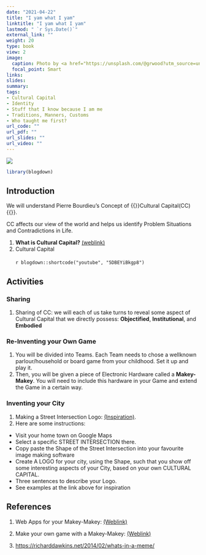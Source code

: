 ```yaml
---
date: "2021-04-22"
title: "I yam what I yam"
linktitle: "I yam what I yam"
lastmod: " `r Sys.Date()`"
external_link: ""
weight: 20
type: book
view: 2
image:
  caption: Photo by <a href="https://unsplash.com/@grwood?utm_source=unsplash&utm_medium=referral&utm_content=creditCopyText">Petr Slováček</a> on <a href="https://unsplash.com/s/photos/rock-climbing?utm_source=unsplash&utm_medium=referral&utm_content=creditCopyText">Unsplash</a>
  focal_point: Smart
links: 
slides: 
summary: 
tags:
- Cultural Capital
- Identity
- Stuff that I know because I am me
- Traditions, Manners, Customs
- Who taught me first?
url_code: ""
url_pdf: ""
url_slides: ""
url_video: ""
---
```


![](featured.jpg)


```r
library(blogdown)

```

## Introduction

We will understand Pierre Bourdieu's Concept of {{<hl>}}Cultural Capital(CC){{</hl>}}. 

CC affects our view of the world and helps us identify Problem Situations and Contradictions in Life. 

1. **What is Cultural Capital?** [(weblink)](https://culturallearningalliance.org.uk/what-is-cultural-capital)\
2. Cultural Capital\
<br>
`r blogdown::shortcode("youtube", "5DBEYiBkgp8")`


## Activities

### Sharing

1. Sharing of CC: we will each of us take turns to reveal some aspect of Cultural Capital that we directly possess: **Objectified**, **Institutional**, and **Embodied**

### Re-Inventing your Own Game

1. You will be divided into Teams. Each Team needs to chose a wellknown parlour/household or board game from your childhood. Set it up and play it. 
1. Then, you will be given a piece of Electronic Hardware called a **Makey-Makey**. You will need to include this hardware in your Game and extend the Game in a certain way.


### Inventing your City

1. Making a Street Intersection Logo: [(Inspiration)](https://www.cartogrammar.com/blog/maps-make-the-best-logos/).\
1. Here are some instructions:\
- Visit your home town on Google Maps
- Select a specific STREET INTERSECTION there.
- Copy paste the Shape of the Street Intersection into your favourite image making software
 - Create A LOGO for your city, using the Shape, such that you show off some interesting aspects of your City, based on your own CULTURAL CAPITAL.
 - Three sentences to describe your Logo.
 - See examples at the link above for inspiration

## References

1. Web Apps for your Makey-Makey:  [(Weblink)](https://makeymakey.com/blogs/how-to-instructions/apps-for-plug-and-play)

1. Make your own game with a Makey-Makey: [(Weblink)](https://www.instructables.com/Using-Scratch-and-Makey-Makey-to-make-your-own-gam/)

1. <https://richarddawkins.net/2014/02/whats-in-a-meme/>

